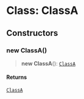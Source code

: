 # Class: ClassA

## Constructors

### new ClassA()

> **new ClassA**(): [`ClassA`](ClassA.mdx)

#### Returns

[`ClassA`](ClassA.mdx)
